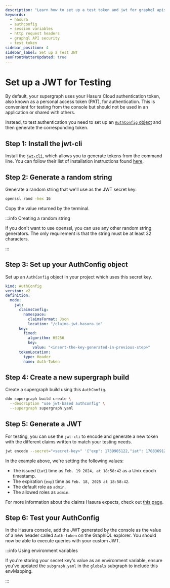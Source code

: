 ```yaml
---
description: "Learn how to set up a test token and jwt for graphql apis"
keywords:
  - hasura
  - authconfig
  - session variables
  - http request headers
  - graphql API security
  - test token
sidebar_position: 4
sidebar_label: Set up a Test JWT
seoFrontMatterUpdated: true
---
```


# Set up a JWT for Testing

By default, your supergraph uses your Hasura Cloud authentication token, also known as a personal access token (PAT),
for authentication. This is convenient for testing from the console but should not be used in an application or shared
with others.

Instead, to test authentication you need to set up an
[`AuthConfig` object](/reference/metadata-reference/auth-config.mdx) and then generate the corresponding token.

## Step 1: Install the jwt-cli

Install the [`jwt-cli`](https://github.com/mike-engel/jwt-cli), which allows you to generate tokens from the command
line. You can follow their list of installation instructions found
[here](https://github.com/mike-engel/jwt-cli?tab=readme-ov-file#installation).

## Step 2: Generate a random string

Generate a random string that we'll use as the JWT secret key:

```bash title="In your teminal, run the following command"
openssl rand -hex 16
```

Copy the value returned by the terminal.

:::info Creating a random string

If you don't want to use openssl, you can use any other random string generators. The only requirement is that the
string must be at least 32 characters.

:::

## Step 3: Set up your AuthConfig object

Set up an `AuthConfig` object in your project which uses this secret key.

```yaml title="In globals/metadata/auth-config.hml:"
kind: AuthConfig
version: v2
definition:
  mode:
    jwt:
      claimsConfig:
        namespace:
          claimsFormat: Json
          location: "/claims.jwt.hasura.io"
      key:
        fixed:
          algorithm: HS256
          key:
            value: "<insert-the-key-generated-in-previous-step>"
      tokenLocation:
        type: Header
        name: Auth-Token
```

## Step 4: Create a new supergraph build

Create a supergraph build using this `AuthConfig`.

```bash title="From the root of your project, run:"
ddn supergraph build create \
  --description "use jwt-based authconfig" \
  --supergraph supergraph.yaml
```

## Step 5: Generate a JWT

For testing, you can use the `jwt-cli` to encode and generate a new token with the different claims written to match
your testing needs.

```bash title="Run the following with your own values:"
jwt encode --secret="<secret-key>" '{"exp": 1739905122,"iat": 1708369122,"claims.jwt.hasura.io":{"x-hasura-default-role": "admin","x-hasura-allowed-roles":["admin"]}}'
```

In the example above, we're setting the following values:

- The issued (`iat`) time as `Feb. 19 2024, at 18:58:42` as a Unix epoch timestamp.
- The expiration (`exp`) time as `Feb. 18, 2025 at 18:58:42`.
- The default role as `admin`.
- The allowed roles as `admin`.

For more information about the claims Hasura expects, check out [this page](/auth/jwt/jwt-configuration.mdx).

## Step 6: Test your AuthConfig

In the Hasura console, add the JWT generated by the console as the value of a new header called `Auth-token` on the
GraphiQL explorer. You should now be able to execute queries with your custom JWT.

:::info Using environment variables

If you're storing your secret key's value as an environment variable, ensure you've updated the `subgraph.yaml` in the
`globals` subgraph to include this envMapping.

:::
